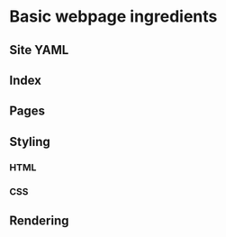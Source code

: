 # Basic webpage ingredients

## Site YAML

## Index

## Pages

## Styling

### HTML

### CSS

## Rendering